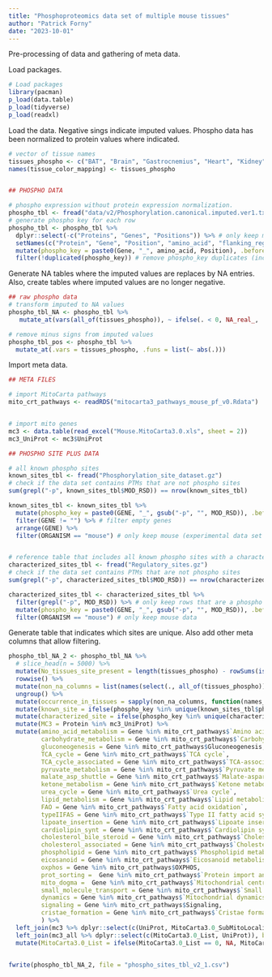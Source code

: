 ```yaml
---
title: "Phosphoproteomics data set of multiple mouse tissues"
author: "Patrick Forny"
date: "2023-10-01"
---
```


Pre-processing of data and gathering of meta data.


Load packages. 

```r
# Load packages
library(pacman)
p_load(data.table)
p_load(tidyverse)
p_load(readxl)


```

Load the data. Negative sings indicate imputed values. Phospho data has been normalized to protein values where indicated.

```r

# vector of tissue names
tissues_phospho <- c("BAT", "Brain", "Gastrocnemius", "Heart", "Kidney", "Liver", "Lung", "Pancreas", "Small_intestine", "Spleen", "SubWAT", "Testes")
names(tissue_color_mapping) <- tissues_phospho


## PHOSPHO DATA

# phospho expression without protein expression normalization.
phospho_tbl <- fread("data/v2/Phosphorylation.canonical.imputed.ver1.txt")
# generate phospho key for each row
phospho_tbl <- phospho_tbl %>%
  dplyr::select(-c("Proteins", "Genes", "Positions")) %>% # only keep major genes
  setNames(c("Protein", "Gene", "Position", "amino_acid", "flanking_region", tissues_phospho)) %>% # rename columns
  mutate(phospho_key = paste0(Gene, "_", amino_acid, Position), .before = 1) %>%
  filter(!duplicated(phospho_key)) # remove phospho_key duplicates (including the flanking region would make all of them unique, but we don't include the flanking region for now; only very few sites are removed)


```

Generate NA tables where the imputed values are replaces by NA entries. Also, create tables where imputed values are no longer negative.

```r

## raw phospho data
# transform imputed to NA values
phospho_tbl_NA <- phospho_tbl %>%
   mutate_at(vars(all_of(tissues_phospho)), ~ ifelse(. < 0, NA_real_, .))

# remove minus signs from imputed values
phospho_tbl_pos <- phospho_tbl %>%
  mutate_at(.vars = tissues_phospho, .funs = list(~ abs(.)))


```


Import meta data.

```r

## META FILES

# import MitoCarta pathways
mito_crt_pathways <- readRDS("mitocarta3_pathways_mouse_pf_v0.Rdata")


# import mito genes
mc3 <- data.table(read_excel("Mouse.MitoCarta3.0.xls", sheet = 2))
mc3_UniProt <- mc3$UniProt

## PHOSPHO SITE PLUS DATA

# all known phospho sites
known_sites_tbl <- fread("Phosphorylation_site_dataset.gz")
# check if the data set contains PTMs that are not phospho sites
sum(grepl("-p", known_sites_tbl$MOD_RSD)) == nrow(known_sites_tbl)

known_sites_tbl <- known_sites_tbl %>%
  mutate(phospho_key = paste0(GENE, "_", gsub("-p", "", MOD_RSD)), .before = 1) %>% # create new column that matches the format of the identifier above 
  filter(GENE != "") %>% # filter empty genes
  arrange(GENE) %>% 
  filter(ORGANISM == "mouse") # only keep mouse (experimental data set is derived from mouse tissues)


# reference table that includes all known phospho sites with a characterized function
characterized_sites_tbl <- fread("Regulatory_sites.gz")
# check if the data set contains PTMs that are not phospho sites
sum(grepl("-p", characterized_sites_tbl$MOD_RSD)) == nrow(characterized_sites_tbl)

characterized_sites_tbl <- characterized_sites_tbl %>%
  filter(grepl("-p", MOD_RSD)) %>% # only keep rows that are a phospho site (indicated by -p)
  mutate(phospho_key = paste0(GENE, "_", gsub("-p", "", MOD_RSD)), .before = 1) %>% # create new column that matches the format of the identifier above
  filter(ORGANISM == "mouse") # only keep mouse data  

```

Generate table that indicates which sites are unique. Also add other meta columns that allow filtering.

```r

phospho_tbl_NA_2 <- phospho_tbl_NA %>%
  # slice_head(n = 5000) %>%
  mutate(No_tissues_site_present = length(tissues_phospho) - rowSums(is.na(select(., all_of(tissues_phospho)))), .before = 1) %>% # count NA values per row
  rowwise() %>%
  mutate(non_na_columns = list(names(select(., all_of(tissues_phospho)))[!is.na(c_across(all_of(tissues_phospho)))]), .before = 1) %>% # extract column names that don't have NA
  ungroup() %>%
  mutate(occurrence_in_tissues = sapply(non_na_columns, function(names_list) paste(names_list, collapse = ", ")), .before = 1, .keep = "unused") %>% # transform column names into comma-separated string
  mutate(known_site = ifelse(phospho_key %in% unique(known_sites_tbl$phospho_key), TRUE, FALSE), .before = 1) %>% # add known site info
  mutate(characterized_site = ifelse(phospho_key %in% unique(characterized_sites_tbl$phospho_key), TRUE, FALSE), .before = 1) %>% # add characterized site info
  mutate(MC3 = Protein %in% mc3_UniProt) %>%
  mutate(amino_acid_metabolism = Gene %in% mito_crt_pathways$`Amino acid metabolism`,
         carbohydrate_metabolism = Gene %in% mito_crt_pathways$`Carbohydrate metabolism`,
         gluconeogenesis = Gene %in% mito_crt_pathways$Gluconeogenesis,
         TCA_cycle = Gene %in% mito_crt_pathways$`TCA cycle`,
         TCA_cycle_associated = Gene %in% mito_crt_pathways$`TCA-associated`,
         pyruvate_metabolism = Gene %in% mito_crt_pathways$`Pyruvate metabolism`,
         malate_asp_shuttle = Gene %in% mito_crt_pathways$`Malate-aspartate shuttle`,
         ketone_metabolism = Gene %in% mito_crt_pathways$`Ketone metabolism`,
         urea_cycle = Gene %in% mito_crt_pathways$`Urea cycle`,
         lipid_metabolism = Gene %in% mito_crt_pathways$`Lipid metabolism`,
         FAO = Gene %in% mito_crt_pathways$`Fatty acid oxidation`,
         typeIIFAS = Gene %in% mito_crt_pathways$`Type II fatty acid synthesis`,
         lipoate_insertion = Gene %in% mito_crt_pathways$`Lipoate insertion`,
         cardiolipin_synt = Gene %in% mito_crt_pathways$`Cardiolipin synthesis`,
         cholesterol_bile_steroid = Gene %in% mito_crt_pathways$`Cholesterol, bile acid, steroid synthesis`,
         cholesterol_associated = Gene %in% mito_crt_pathways$`Cholesterol-associated`,
         phospholipid = Gene %in% mito_crt_pathways$`Phospholipid metabolism`,
         eicosanoid = Gene %in% mito_crt_pathways$`Eicosanoid metabolism`,
         oxphos = Gene %in% mito_crt_pathways$OXPHOS,
         prot_sorting =  Gene %in% mito_crt_pathways$`Protein import and sorting`,
         mito_dogma =  Gene %in% mito_crt_pathways$`Mitochondrial central dogma`,
         small_molecule_transport = Gene %in% mito_crt_pathways$`Small molecule transport`,
         dynamics = Gene %in% mito_crt_pathways$`Mitochondrial dynamics and surveillance`,
         signaling = Gene %in% mito_crt_pathways$Signaling,
         cristae_formation = Gene %in% mito_crt_pathways$`Cristae formation`
         ) %>%
  left_join(mc3 %>% dplyr::select(c(UniProt, MitoCarta3.0_SubMitoLocalization)), by = c("Protein" = "UniProt")) %>%
  left_join(mc3_all %>% dplyr::select(c(MitoCarta3.0_List, UniProt)), by = c("Protein" = "UniProt")) %>%
  mutate(MitoCarta3.0_List = ifelse(MitoCarta3.0_List == 0, NA, MitoCarta3.0_List))
  

fwrite(phospho_tbl_NA_2, file = "phospho_sites_tbl_v2_1.csv")



```








